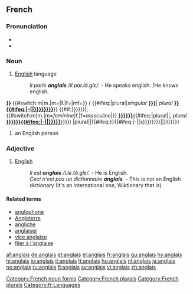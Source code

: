 {{see|Anglais}}

==French==

===Pronunciation===
*{{IPA|/ɑ̃.ɡlɛ/}}
*{{SAMPA|/A~.glE/}}

===Noun===
{{fr-noun-unc|m}}

# [[English]] language
#: ''Il parle '''anglais''' /il.par.lɑ̃.ɡlɛ/.'' - He speaks english. /He knows english.

<!-- current word -->'''{{{current|{{PAGENAME}}}}}''' <!--
gender -->{{#switch:m|m.|m={{m}}|f.|f={{f}}|mf={{m|f}}}} (<!--
singular form -->{{#ifeq:{{{type}}}|plural|''singular'' '''[[{{{sg|{{{single|}}}}}}]]'''|<!--
or plural form -->''plural'' '''[[{{{pl|{{{plural|{{{current|{{PAGENAME}}}}}{{#ifeq:|-||}}}}}}}}]]'''}}<!--
word in other gender -->{{#if:{{{f|{{{fem|{{{othergender|anglaise}}}}}}}}}|<nowiki>;</nowiki> {{#switch:m|m.|m=''feminine''|f.|f=''masculine''|}} '''[[{{{f|{{{fem|{{{othergender|anglaise}}}}}}}}}]]'''{{#ifeq:{{{type}}}|plural||, ''plural'' '''[[{{{fplural|{{{f|{{{fem|{{{othergender|anglaise}}}}}}}}}{{#ifeq:|-||}}}}}]]'''}}}})<!--

categories:
main -->{{{category|[[Category:French nouns]]<!--
no gender -->{{#if:m||[[Category:French nouns lacking gender]]}}<!--
plural -->{{#ifeq:{{{type}}}|plural|[[Category:French noun forms]][[Category:French plurals]]|{{#ifeq:{{{pl|{{{plural|{{{current|{{PAGENAME}}}}}{{#ifeq:|-||s}}}}}}}}|{{PAGENAME}}|[[Category:French plurals]]}}}}}}}

# an English person

===Adjective===
{{fr-adj|mp=anglais}}
#[[English]]
#: ''Il est '''anglais''' /i.le.tɑ̃.ɡlɛ/.'' - He is English.
#: ''Ceci n'est pas un dictionnaire '''anglais'''.'' - This is not an English dictionary (It's an international one, Wiktionary that is)

====Related terms====
*[[anglophone]]
*[[Angleterre]]
*[[angliche]]
*[[anglaiser]]
*[[vice anglaise]]
*[[filer à l'anglaise]]

[[Category:fr:Languages]]

[[af:anglais]]
[[de:anglais]]
[[et:anglais]]
[[el:anglais]]
[[fr:anglais]]
[[gu:anglais]]
[[hy:anglais]]
[[hi:anglais]]
[[io:anglais]]
[[it:anglais]]
[[lt:anglais]]
[[hu:anglais]]
[[nl:anglais]]
[[ja:anglais]]
[[no:anglais]]
[[ru:anglais]]
[[fi:anglais]]
[[sv:anglais]]
[[vi:anglais]]
[[zh:anglais]]